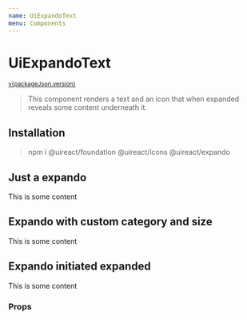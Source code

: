 ```yaml
---
name: UiExpandoText
menu: Components
---
```




# UiExpandoText

<sup>
  <a href="https://github.com/inavac182/ui-react/blob/main/packages/expando/" target="_blank">
    v{packageJson.version}
  </a>
</sup>

> This component renders a text and an icon that when expanded reveals some content underneath it.

## Installation

> npm i @uireact/foundation @uireact/icons @uireact/expando

## Just a expando

<Playground>
  <UiExpandoText label="Expand me">
    <span>This is some content</span>
  </UiExpandoText>
</Playground>

## Expando with custom category and size

<Playground>
  <UiExpandoText label="Expand me large" category="positive" size="xlarge">
    <span>This is some content</span>
  </UiExpandoText>
</Playground>

## Expando initiated expanded

<Playground>
  <UiExpandoText label="Expand me" expanded>
    <span>This is some content</span>
  </UiExpandoText>
</Playground>

### Props

<Props of={UiExpandoText} />
